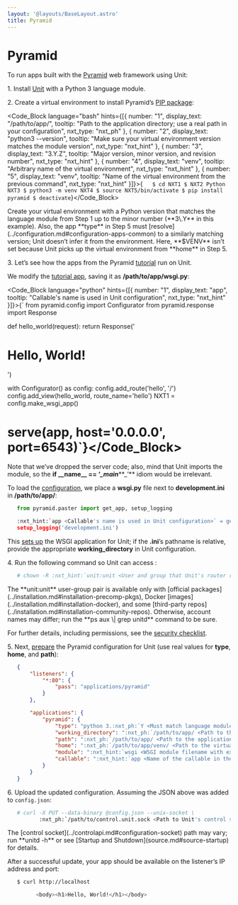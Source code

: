 ```yaml
---
layout: '@layouts/BaseLayout.astro'
title: Pyramid
---
```

# Pyramid

To run apps built with the [Pyramid](https://trypyramid.com) web framework using Unit:

1\. Install [Unit](../installation.md#installation-precomp-pkgs) with a Python 3 language module.

2\. Create a virtual environment to install Pyramid’s [PIP package](https://docs.pylonsproject.org/projects/pyramid/en/latest/narr/install.html#installing-pyramid-on-a-unix-system):

<Code_Block language="bash" hints={[{ number: "1", display_text: "/path/to/app/", tooltip: "Path to the application directory; use a real path in your configuration", nxt_type: "nxt_ph" }, { number: "2", display_text: "python3 --version", tooltip: "Make sure your virtual environment version matches the module version", nxt_type: "nxt_hint" }, { number: "3", display_text: "3.Y.Z", tooltip: "Major version, minor version, and revision number", nxt_type: "nxt_hint" }, { number: "4", display_text: "venv", tooltip: "Arbitrary name of the virtual environment", nxt_type: "nxt_hint" }, { number: "5", display_text: "venv", tooltip: "Name of the virtual environment from the previous command", nxt_type: "nxt_hint" }]}>{`   $ cd NXT1
   $ NXT2
         Python NXT3
   $ python3 -m venv NXT4
   $ source NXT5/bin/activate
   $ pip install pyramid
   $ deactivate`}</Code_Block>

<Note type="warning">
Create your virtual environment with a Python version that matches the language module from Step 1 up to the minor number (**3\.Y** in this example). Also, the app **type** in Step 5 must [resolve](../configuration.md#configuration-apps-common) to a similarly matching version; Unit doesn’t infer it from the environment.
</Note>

<Note type="note">
Here, **$VENV** isn’t set because Unit picks up the virtual environment from **home** in Step 5.
</Note>

3\. Let’s see how the apps from the Pyramid [tutorial](https://docs.pylonsproject.org/projects/pyramid/en/latest/quick_tutorial) run on Unit.

We modify the [tutorial app](https://docs.pylonsproject.org/projects/pyramid/en/latest/quick_tutorial/hello_world.html#steps), saving it as **/path/to/app/wsgi.py**:

<Code_Block language="python" hints={[{ number: "1", display_text: "app", tooltip: "Callable's name is used in Unit configuration", nxt_type: "nxt_hint" }]}>{`   from pyramid.config import Configurator
   from pyramid.response import Response

   def hello_world(request):
       return Response('<body><h1>Hello, World!</h1></body>')

   with Configurator() as config:
       config.add_route('hello', '/')
       config.add_view(hello_world, route_name='hello')
       NXT1 = config.make_wsgi_app()
   # serve(app, host='0.0.0.0', port=6543)`}</Code_Block>

Note that we’ve dropped the server code; also, mind that Unit imports the module, so the **if \_\_name\_\_ == ‘*****\_main*****\_’** idiom would be irrelevant.

To load the [configuration](https://docs.pylonsproject.org/projects/pyramid/en/latest/quick_tutorial/ini.html), we place a **wsgi.py** file next to **development.ini** in **/path/to/app/**:

```python
   from pyramid.paster import get_app, setup_logging

   :nxt_hint:`app <Callable's name is used in Unit configuration>` = get_app('development.ini')
   setup_logging('development.ini')
```

This [sets up](https://docs.pylonsproject.org/projects/pyramid/en/latest/api/paster.html) the WSGI application for Unit; if the **.ini**’s pathname is relative, provide the appropriate **working\_directory** in Unit configuration.

4\. Run the following command so Unit can access :

```bash
   # chown -R :nxt_hint:`unit:unit <User and group that Unit's router runs as by default>` :nxt_ph:`/path/to/app/ <Path to the application files such as /data/www/app/; use a real path in your commands>`
```

<Note type="note">
The **unit:unit** user-group pair is available only with [official packages](../installation.md#installation-precomp-pkgs), Docker [images](../installation.md#installation-docker), and some [third-party repos](../installation.md#installation-community-repos). Otherwise, account names may differ; run the **ps aux \| grep unitd** command to be sure.
</Note>

For further details, including permissions, see the [security checklist](security.md#security-apps).

5\. Next, [prepare](../configuration.md#configuration-python) the Pyramid configuration for Unit (use real values for **type**, **home**, and **path**):

```json
   {
       "listeners": {
           "*:80": {
               "pass": "applications/pyramid"
           }
       },

       "applications": {
           "pyramid": {
               "type": "python 3.:nxt_ph:`Y <Must match language module version and virtual environment version>`",
               "working_directory": ":nxt_ph:`/path/to/app/ <Path to the application directory; use a real path in your configuration>`",
               "path": ":nxt_ph:`/path/to/app/ <Path to the application directory; use a real path in your configuration>`",
               "home": ":nxt_ph:`/path/to/app/venv/ <Path to the virtual environment, if any>`",
               "module": ":nxt_hint:`wsgi <WSGI module filename with extension omitted>`",
               "callable": ":nxt_hint:`app <Name of the callable in the module to run>`"
           }
       }
   }
```

6\. Upload the updated configuration.  Assuming the JSON above was added to `config.json`:

```bash
   # curl -X PUT --data-binary @config.json --unix-socket \
          :nxt_ph:`/path/to/control.unit.sock <Path to Unit's control socket in your installation>` :nxt_hint:`http://localhost/config/ <Path to the config section in Unit's control API>`
```

<Note type="note">
The [control socket](../controlapi.md#configuration-socket) path may vary; run **unitd -h** or see [Startup and Shutdown](source.md#source-startup) for details.
</Note>

After a successful update, your app should be available on the listener’s IP address and port:

```bash
   $ curl http://localhost

         <body><h1>Hello, World!</h1></body>
```